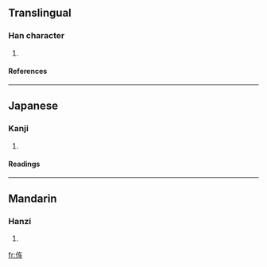 ==Translingual==
===Han character===
{{Han char|rn=9|rad=人|as=04|sn=6|four=|canj=人大手 (OKQ)}}
# {{defn|Han}}
====References====
{{Han ref|kx=0096.121|hdz=10120.041|uh=4F21|ud=20257}}
----
==Japanese==
===Kanji===
{{ja-kanji|grade=|rs=人04}}
# {{defn|Japanese}}
====Readings====
{{ja-readings|on=|kun=[[くるま]] (kuruma)}}
----
==Mandarin==
===Hanzi===
{{cmn-hanzi|pin=[[chē]] ([[che1]]), [[chéng]] ([[cheng2]])|wg=ch'e<sup>1</sup>, ch'eng<sup>2</sup>}}
# {{defn|Mandarin}}

[[fr:伡]]